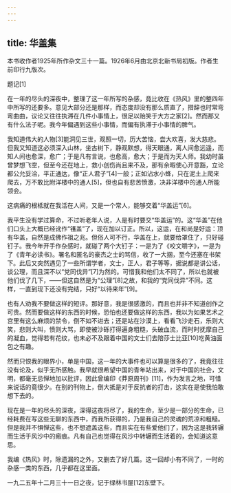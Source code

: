 ```yaml
---
---
---
```

title: 华盖集
---




本书收作者1925年所作杂文三十一篇。1926年6月由北京北新书局初版。作者生前印行九版次。





题记[1]


在一年的尽头的深夜中，整理了这一年所写的杂感，竟比收在《热风》里的整四年中所写的还要多。意见大部分还是那样，而态度却没有那么质直了，措辞也时常弯弯曲曲，议论又往往执滞在几件小事情上，很足以贻笑于大方之家[2]。然而那又有什么法子呢。我今年偏遇到这些小事情，而偏有执滞于小事情的脾气。

我知道伟大的人物[3]能洞见三世，观照一切，历大苦恼，尝大欢喜，发大慈悲。但我又知道这必须深入山林，坐古树下，静观默想，得天眼通，离人间愈远遥，而知人间也愈深，愈广；于是凡有言说，也愈高，愈大；于是而为天人师。我幼时虽曾梦想飞空，但至今还在地上，救小创伤尚且来不及，那有余暇使心开意豁，立论都公允妥洽，平正通达，像“正人君子”[4]一般；正如沾水小蜂，只在泥土上爬来爬去，万不敢比附洋楼中的通人[5]，但也自有悲苦愤激，决非洋楼中的通人所能领会。

这病痛的根柢就在我活在人间，又是一个常人，能够交着“华盖运”[6]。

我平生没有学过算命，不过听老年人说，人是有时要交“华盖运”的。这“华盖”在他们口头上大概已经讹作“镬盖”了，现在加以订正。所以，这运，在和尚是好运：顶有华盖，自然是成佛作祖之兆。但俗人可不行，华盖在上，就要给罩住了，只好碰钉子。我今年开手作杂感时，就碰了两个大钉子：一是为了《咬文嚼字》，一是为了《青年必读书》。署名和匿名的豪杰之士的骂信，收了一大捆，至今还塞在书架下。此后又突然遇见了一些所谓学者，文士，正人，君子等等，据说都是讲公话，谈公理，而且深不以“党同伐异”[7]为然的。可惜我和他们太不同了，所以也就被他们伐了几下，——但这自然是为“公理”[8]之故，和我的“党同伐异”不同。这样，一直到现下还没有完结，只好“以待来年”[9]。

也有人劝我不要做这样的短评。那好意，我是很感激的，而且也并非不知道创作之可贵。然而要做这样的东西的时候，恐怕也还要做这样的东西，我以为如果艺术之宫里有这么麻烦的禁令，倒不如不进去；还是站在沙漠上，看看飞沙走石，乐则大笑，悲则大叫，愤则大骂，即使被沙砾打得遍身粗糙，头破血流，而时时抚摩自己的凝血，觉得若有花纹，也未必不及跟着中国的文士们去陪莎士比亚[10]吃黄油面包之有趣。

然而只恨我的眼界小，单是中国，这一年的大事件也可以算是很多的了，我竟往往没有论及，似乎无所感触。我早就很希望中国的青年站出来，对于中国的社会，文明，都毫无忌惮地加以批评，因此曾编印《莽原周刊》[11]，作为发言之地，可惜来说话的竟很少。在别的刊物上，倒大抵是对于反抗者的打击，这实在是使我怕敢想下去的。

现在是一年的尽头的深夜，深得这夜将尽了，我的生命，至少是一部分的生命，已经耗费在写这些无聊的东西中，而我所获得的，乃是我自己的灵魂的荒凉和粗糙。但是我并不惧惮这些，也不想遮盖这些，而且实在有些爱他们了，因为这是我转辗而生活于风沙中的瘢痕。凡有自己也觉得在风沙中转辗而生活着的，会知道这意思。

我编《热风》时，除遗漏的之外，又删去了好几篇。这一回却小有不同了，一时的杂感一类的东西，几乎都在这里面。

一九二五年十二月三十一日之夜，记于绿林书屋[12]东壁下。